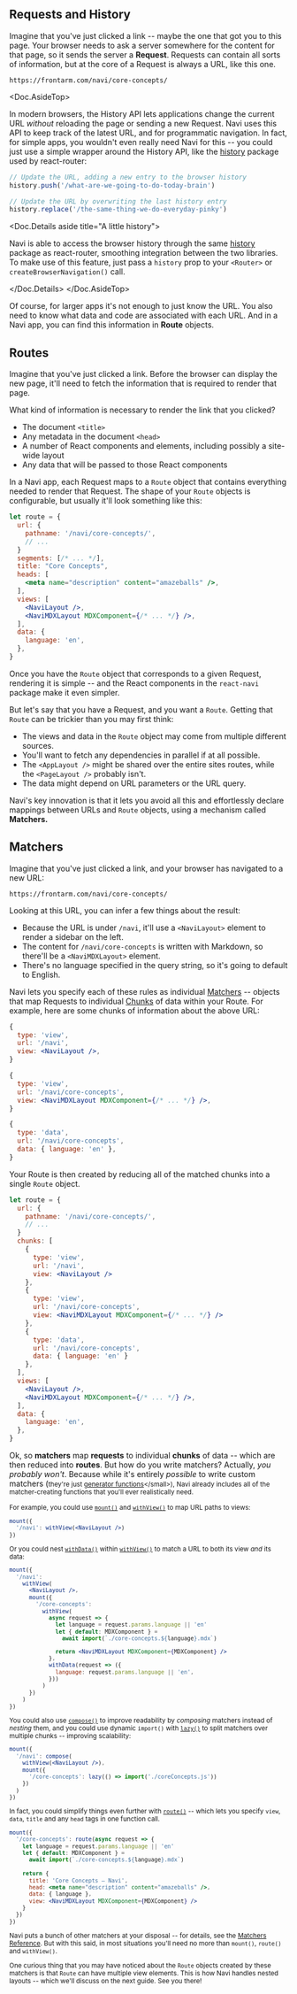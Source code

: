 
Requests and History
--------------------

Imagine that you've just clicked a link -- maybe the one that got you to this page. Your browser needs to ask a server somewhere for the content for that page, so it sends the server a **Request**. Requests can contain all sorts of information, but at the core of a Request is always a URL, like this one.

```text
https://frontarm.com/navi/core-concepts/
```

<Doc.AsideTop>

In modern browsers, the History API lets applications change the current URL *without* reloading the page or sending a new Request. Navi uses this API to keep track of the latest URL, and for programmatic navigation. In fact, for simple apps, you wouldn't even really need Navi for this -- you could just use a simple wrapper around the History API, like the [history](https://www.npmjs.com/package/history) package used by react-router:

```js
// Update the URL, adding a new entry to the browser history
history.push('/what-are-we-going-to-do-today-brain')

// Update the URL by overwriting the last history entry
history.replace('/the-same-thing-we-do-everyday-pinky')
```

<Doc.Details aside title="A little history">

Navi is able to access the browser history through the same [history](https://www.npmjs.com/package/history) package as react-router, smoothing integration between the two libraries. To make use of this feature, just pass a `history` prop to your `<Router>` or `createBrowserNavigation()` call.

</Doc.Details>
</Doc.AsideTop>

Of course, for larger apps it's not enough to just know the URL. You also need to know what data and code are associated with each URL. And in a Navi app, you can find this information in **Route** objects.


Routes
------

Imagine that you've just clicked a link. Before the browser can display the new page, it'll need to fetch the information that is required to render that page.

What kind of information is necessary to render the link that you clicked?

- The document `<title>`
- Any metadata in the document `<head>`
- A number of React components and elements, including possibly a site-wide layout
- Any data that will be passed to those React components

In a Navi app, each Request maps to a `Route` object that contains everything needed to render that Request. The shape of your `Route` objects is configurable, but usually it'll look something like this:

```jsx
let route = {
  url: {
    pathname: '/navi/core-concepts/',
    // ...
  }  
  segments: [/* ... */],
  title: "Core Concepts",
  heads: [
    <meta name="description" content="amazeballs" />,
  ],
  views: [
    <NaviLayout />,
    <NaviMDXLayout MDXComponent={/* ... */} />,
  ],
  data: {
    language: 'en',
  },
}
```

Once you have the `Route` object that corresponds to a given Request, rendering it is simple -- and the React components in the `react-navi` package make it even simpler.

But let's say that you have a Request, and you want a `Route`. Getting that `Route` can be trickier than you may first  think:

- The views and data in the `Route` object may come from multiple different sources.
- You'll want to fetch any dependencies in parallel if at all possible.
- The `<AppLayout />` might be shared over the entire sites routes, while the `<PageLayout />` probably isn't.
- The data might depend on URL parameters or the URL query.

Navi's key innovation is that it lets you avoid all this and effortlessly declare mappings between URLs and `Route` objects, using a mechanism called **Matchers.**


Matchers
--------

Imagine that you've just clicked a link, and your browser has navigated to a new URL:

```text
https://frontarm.com/navi/core-concepts/
```

Looking at this URL, you can infer a few things about the result:

- Because the URL is under `/navi`, it'll use a `<NaviLayout>` element to render a sidebar on the left.
- The content for `/navi/core-concepts` is written with Markdown, so there'll be a `<NaviMDXLayout>` element.
- There's no language specified in the query string, so it's going to default to English.

Navi lets you specify each of these rules as individual [Matchers](../../reference/matchers) -- objects that map Requests to individual [Chunks](../../reference/data-types/#chunk) of data within your Route. For example, here are some chunks of information about the above URL:

```jsx
{
  type: 'view',
  url: '/navi',
  view: <NaviLayout />,
}

{
  type: 'view',
  url: '/navi/core-concepts',
  view: <NaviMDXLayout MDXComponent={/* ... */} />,
}

{
  type: 'data',
  url: '/navi/core-concepts',
  data: { language: 'en' },
}
```

Your Route is then created by reducing all of the matched chunks into a single `Route` object.

```jsx
let route = {
  url: {
    pathname: '/navi/core-concepts/',
    // ...
  }  
  chunks: [
    {
      type: 'view',
      url: '/navi',
      view: <NaviLayout />
    },
    {
      type: 'view',
      url: '/navi/core-concepts',
      view: <NaviMDXLayout MDXComponent={/* ... */} />
    },
    {
      type: 'data',
      url: '/navi/core-concepts',
      data: { language: 'en' }
    },
  ],
  views: [
    <NaviLayout />,
    <NaviMDXLayout MDXComponent={/* ... */} />,
  ],
  data: {
    language: 'en',
  },
}
```

Ok, so **matchers** map **requests** to individual **chunks** of data -- which are then reduced into **routes**. But how do you write matchers? Actually, *you probably won't*. Because while it's entirely *possible* to write custom matchers (<small>they're just [generator functions](https://developer.mozilla.org/en-US/docs/Web/JavaScript/Reference/Statements/function*)</small>), Navi already includes all of the matcher-creating functions that you'll ever realistically need.

For example, you could use [`mount()`](../../reference/matchers/#mount) and [`withView()`](../../reference/matchers/#withview) to map URL paths to views:

```jsx 
mount({
  '/navi': withView(<NaviLayout />)
})
```

Or you could nest [`withData()`](../../reference/matchers/#withdata) within [`withView()`](../../reference/matchers/#withview) to match a URL to both its view *and* its data:

```jsx
mount({
  '/navi':
    withView(
      <NaviLayout />,
      mount({
        '/core-concepts':
          withView(
            async request => {
              let language = request.params.language || 'en'
              let { default: MDXComponent } =
                await import(`./core-concepts.${language}.mdx`)

              return <NaviMDXLayout MDXComponent={MDXComponent} />
            },
            withData(request => ({
              language: request.params.language || 'en',
            }))
          )
      })
    )
})
```

You could also use [`compose()`](../../reference/matchers/#compose) to improve readability by *composing* matchers instead of *nesting* them, and you could use dynamic `import()` with [`lazy()`](../../reference/matchers/#lazy) to split matchers over multiple chunks -- improving scalability:

```jsx
mount({
  '/navi': compose(
    withView(<NaviLayout />),
    mount({
      '/core-concepts': lazy(() => import('./coreConcepts.js'))
    })
  )
})
```

In fact, you could simplify things even further with [`route()`](../../reference/matchers/#route) -- which lets you specify `view`, `data`,  `title` and any `head` tags in one function call.

```jsx
mount({
  '/core-concepts': route(async request => {
    let language = request.params.language || 'en'
    let { default: MDXComponent } =
      await import(`./core-concepts.${language}.mdx`)
    
    return {
      title: 'Core Concepts – Navi',
      head: <meta name="description" content="amazeballs" />,
      data: { language },
      view: <NaviMDXLayout MDXComponent={MDXComponent} />
    }
  })
})
```

Navi puts a bunch of other matchers at your disposal -- for details, see the [Matchers Reference](../../reference/matchers). But with this said, in most situations you'll need no more than `mount()`, `route()` and `withView()`.

One curious thing that you may have noticed about the `Route` objects created by these matchers is that `Route` can have multiple view elements. This is how Navi handles nested layouts -- which we'll discuss on the next guide. See you there!